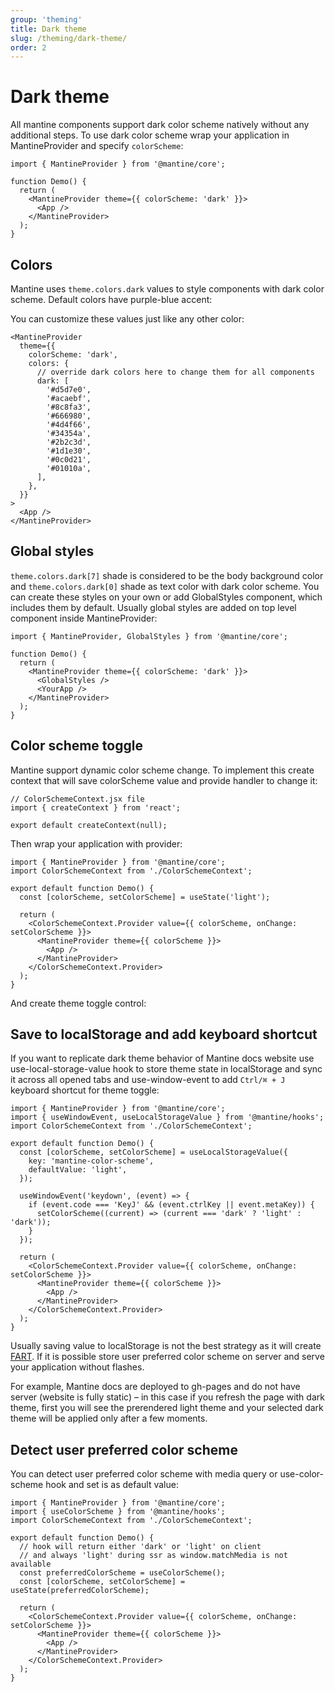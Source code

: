 ```yaml
---
group: 'theming'
title: Dark theme
slug: /theming/dark-theme/
order: 2
---
```



# Dark theme

All mantine components support dark color scheme natively without any additional steps.
To use dark color scheme wrap your application in MantineProvider and specify `colorScheme`:

```tsx
import { MantineProvider } from '@mantine/core';

function Demo() {
  return (
    <MantineProvider theme={{ colorScheme: 'dark' }}>
      <App />
    </MantineProvider>
  );
}
```

## Colors

Mantine uses `theme.colors.dark` values to style components with dark color scheme.
Default colors have purple-blue accent:

<ColorsGroup group="dark" noTitle />

You can customize these values just like any other color:

```tsx
<MantineProvider
  theme={{
    colorScheme: 'dark',
    colors: {
      // override dark colors here to change them for all components
      dark: [
        '#d5d7e0',
        '#acaebf',
        '#8c8fa3',
        '#666980',
        '#4d4f66',
        '#34354a',
        '#2b2c3d',
        '#1d1e30',
        '#0c0d21',
        '#01010a',
      ],
    },
  }}
>
  <App />
</MantineProvider>
```

## Global styles

`theme.colors.dark[7]` shade is considered to be the body background color and `theme.colors.dark[0]` shade as text color with dark color scheme.
You can create these styles on your own or add <GatsbyLink to="theming/global-styles/">GlobalStyles</GatsbyLink> component, which includes them by default.
Usually global styles are added on top level component inside MantineProvider:

```tsx
import { MantineProvider, GlobalStyles } from '@mantine/core';

function Demo() {
  return (
    <MantineProvider theme={{ colorScheme: 'dark' }}>
      <GlobalStyles />
      <YourApp />
    </MantineProvider>
  );
}
```

## Color scheme toggle

Mantine support dynamic color scheme change.
To implement this create context that will save colorScheme value
and provide handler to change it:

```tsx
// ColorSchemeContext.jsx file
import { createContext } from 'react';

export default createContext(null);
```

Then wrap your application with provider:

```tsx
import { MantineProvider } from '@mantine/core';
import ColorSchemeContext from './ColorSchemeContext';

export default function Demo() {
  const [colorScheme, setColorScheme] = useState('light');

  return (
    <ColorSchemeContext.Provider value={{ colorScheme, onChange: setColorScheme }}>
      <MantineProvider theme={{ colorScheme }}>
        <App />
      </MantineProvider>
    </ColorSchemeContext.Provider>
  );
}
```

And create theme toggle control:

<DarkThemeToggleDemo />

## Save to localStorage and add keyboard shortcut

If you want to replicate dark theme behavior of Mantine docs website
use <GatsbyLink to="/hooks/use-local-storage-value/">use-local-storage-value</GatsbyLink>
hook to store theme state in localStorage and sync it across all opened tabs
and <GatsbyLink to="/hooks/use-window-event/">use-window-event</GatsbyLink>
to add `Ctrl/⌘ + J` keyboard shortcut for theme toggle:

```tsx
import { MantineProvider } from '@mantine/core';
import { useWindowEvent, useLocalStorageValue } from '@mantine/hooks';
import ColorSchemeContext from './ColorSchemeContext';

export default function Demo() {
  const [colorScheme, setColorScheme] = useLocalStorageValue({
    key: 'mantine-color-scheme',
    defaultValue: 'light',
  });

  useWindowEvent('keydown', (event) => {
    if (event.code === 'KeyJ' && (event.ctrlKey || event.metaKey)) {
      setColorScheme((current) => (current === 'dark' ? 'light' : 'dark'));
    }
  });

  return (
    <ColorSchemeContext.Provider value={{ colorScheme, onChange: setColorScheme }}>
      <MantineProvider theme={{ colorScheme }}>
        <App />
      </MantineProvider>
    </ColorSchemeContext.Provider>
  );
}
```

Usually saving value to localStorage is not the best strategy as it will create
[FART](https://css-tricks.com/flash-of-inaccurate-color-theme-fart/).
If it is possible store user preferred color scheme on server and serve your application without flashes.

For example, Mantine docs are deployed to gh-pages and do not have server (website is fully static) –
in this case if you refresh the page with dark theme, first you will see the prerendered light theme
and your selected dark theme will be applied only after a few moments.

## Detect user preferred color scheme

You can detect user preferred color scheme with media query or <GatsbyLink to="/hooks/use-color-scheme/">use-color-scheme</GatsbyLink>
hook and set is as default value:

```tsx
import { MantineProvider } from '@mantine/core';
import { useColorScheme } from '@mantine/hooks';
import ColorSchemeContext from './ColorSchemeContext';

export default function Demo() {
  // hook will return either 'dark' or 'light' on client
  // and always 'light' during ssr as window.matchMedia is not available
  const preferredColorScheme = useColorScheme();
  const [colorScheme, setColorScheme] = useState(preferredColorScheme);

  return (
    <ColorSchemeContext.Provider value={{ colorScheme, onChange: setColorScheme }}>
      <MantineProvider theme={{ colorScheme }}>
        <App />
      </MantineProvider>
    </ColorSchemeContext.Provider>
  );
}
```
